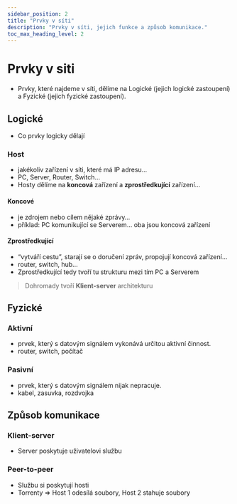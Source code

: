 ```yaml
---
sidebar_position: 2
title: "Prvky v síti"
description: "Prvky v síti, jejich funkce a způsob komunikace."
toc_max_heading_level: 2
---
```

# Prvky v siti
* Prvky, které najdeme v síti, dělíme na Logické (jejich logické zastoupení) a Fyzické (jejich fyzické zastoupení).

## Logické
* Co prvky logicky dělají

### Host
- jakékoliv zařízení v síti, které má IP adresu… 
- PC, Server, Router, Switch…
- Hosty dělíme na **koncová** zařízení a **zprostředkující** zařízení…

#### Koncové 
- je zdrojem nebo cílem nějaké zprávy… 
- příklad: PC komunikující se Serverem… oba jsou koncová zařízení

#### Zprostředkující 
- “vytváří cestu”, starají se o doručení zpráv, propojují koncová zařízení…
- router, switch, hub…
- Zprostředkující tedy tvoří tu strukturu mezi tím PC a Serverem

> Dohromady tvoří **Klient-server** architekturu

## Fyzické  
### Aktivní 
- prvek, který s datovým signálem vykonává určitou aktivní činnost.
- router, switch, počítač 
### Pasivní 
- prvek, který s datovým signálem nijak nepracuje.
- kabel, zasuvka, rozdvojka

## Způsob komunikace

### Klient-server
- Server poskytuje uživatelovi službu

### Peer-to-peer
- Službu si poskytují hosti
- Torrenty => Host 1 odesílá soubory, Host 2 stahuje soubory
